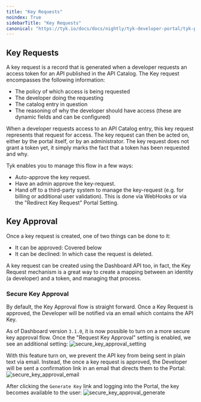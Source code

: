 ```yaml
---
title: "Key Requests"
noindex: True
sidebarTitle: "Key Requests"
canonical: "https://tyk.io/docs/docs/nightly/tyk-developer-portal/tyk-portal-classic/key-requests"
---
```



<LegacyClassicPortalApi/>

## Key Requests

A key request is a record that is generated when a developer requests an access token for an API published in the API Catalog. The Key request encompasses the following information:

- The policy of which access is being requested
- The developer doing the requesting
- The catalog entry in question
- The reasoning of why the developer should have access (these are dynamic fields and can be configured)

When a developer requests access to an API Catalog entry, this key request represents that request for access. The key request can then be acted on, either by the portal itself, or by an administrator. The key request does not grant a token yet, it simply marks the fact that a token has been requested and why.

Tyk enables you to manage this flow in a few ways:

- Auto-approve the key request.
- Have an admin approve the key-request.
- Hand off to a third-party system to manage the key-request (e.g. for billing or additional user validation).  This is done via WebHooks or via the "Redirect Key Request" Portal Setting.

## Key Approval
Once a key request is created, one of two things can be done to it:

- It can be approved: Covered below
- It can be declined: In which case the request is deleted.

A key request can be created using the Dashboard API too, in fact, the Key Request mechanism is a great way to create a mapping between an identity (a developer) and a token, and managing that process.

### Secure Key Approval

By default, the Key Approval flow is straight forward.  Once a Key Request is approved, the Developer will be notified via an email which contains the API Key.

As of Dashboard version `3.1.0`, it is now possible to turn on a more secure key approval flow.  Once the "Request Key Approval" setting is enabled, we see an additional setting:
<img src="/img/dashboard/portal-management/secure_key_approval_setting.png" alt="secure_key_approval_setting" />

With this feature turn on, we prevent the API key from being sent in plain text via email.  Instead, the once a key request is approved, the Developer will be sent a confirmation link in an email that directs them to the Portal:
<img src="/img/dashboard/portal-management/secure_key_approval_email.png" alt="secure_key_approval_email" />

After clicking the `Generate Key` link and logging into the Portal, the key becomes available to the user:
<img src="/img/dashboard/portal-management/secure_key_approval_generate.png" alt="secure_key_approval_generate" />